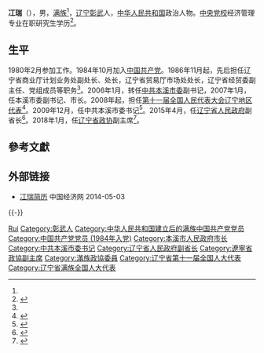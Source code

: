 '''冮瑞'''（{{bd|1958年|5月|}}），男，[[满族|满族]]<ref name="a1"/>，[[辽宁|辽宁]][[彰武|彰武]]人，[[中华人民共和国|中华人民共和国]]政治人物。[[中央党校|中央党校]]经济管理专业在职研究生学历<ref>{{cite web|author=新华网|title=第十一届全国人大代表|url=http://news.xinhuanet.com/ziliao/2008-03/03/content_7708230.htm?node=36628|publisher=新华网|accessdate=2014-01-07|archive-date=2014-01-10|archive-url=https://web.archive.org/web/20140110211415/http://news.xinhuanet.com/ziliao/2008-03/03/content_7708230.htm?node=36628|dead-url=no}}</ref>。

== 生平 ==
1980年2月参加工作。1984年10月加入[[中国共产党|中国共产党]]。1986年11月起，先后担任辽宁省商业厅计划业务处副处长、处长，辽宁省贸易厅市场处处长，辽宁省经贸委副主任、党组成员等职务<ref name=":0" />。2006年1月，转任[[中共本溪市委|中共本溪市委]]副书记，2007年1月，任本溪市委副书记、市长。2008年起，担任[[第十一届全国人民代表大会代表名单|第十一届全国人民代表大会辽宁地区代表]]<ref>{{cite news|title=全国人大代表信息-冮瑞|url=http://210.82.31.1:8084/delegate/viewDelegate.action?dbid=110376|accessdate=2013-04-05|newspaper=全国人大网|archive-url=https://web.archive.org/web/20140222013110/http://www.npc.gov.cn/delegate/viewDelegate.action?dbid=110376|archive-date=2014-02-22|dead-url=yes}}</ref>。2009年12月，任中共本溪市委书记<ref name=":0">{{cite web|url=http://www.thepaper.cn/newsDetail_forward_1344405|title=辽宁本溪博士市长高宏彬拟任市委书记，副省长冮瑞不再兼任|publisher=澎湃新闻|accessdate=2016-06-30|archive-date=2018-10-18|archive-url=https://web.archive.org/web/20181018201840/http://www.thepaper.cn/newsDetail_forward_1344405|dead-url=no}}</ref>。2015年4月，任[[辽宁省人民政府|辽宁省人民政府]]副省长<ref>{{cite web|url=http://renshi.people.com.cn/n/2015/0415/c139617-26846540.html|title=冮瑞任辽宁省副省长|accessdate=2015-04-15|publisher=人民网|archive-date=2018-10-01|archive-url=https://web.archive.org/web/20181001175024/http://renshi.people.com.cn/n/2015/0415/c139617-26846540.html|dead-url=no}}</ref>。2018年1月，任[[辽宁省政协|辽宁省政协]]副主席<ref name="a1">{{Cite web|url=http://www.ln.gov.cn/zfxx/jrln/wzxw/201801/t20180130_3154269.html|title=政协辽宁省第十二届委员会主席、副主席、秘书长、常务委员名单|accessdate=2019-11-17|author=|date=2018-01-30|work=|publisher=辽宁省人民政府网站，来源：辽宁日报|language=Zh-hans}}{{Dead link}}</ref>。

== 參考文獻 ==
{{reflist}}

== 外部链接 ==
* [http://district.ce.cn/zt/rwk/sf/ln/rs/201205/17/t20120517_23332830.shtml 冮瑞简历] {{Wayback|url=http://district.ce.cn/zt/rwk/sf/ln/rs/201205/17/t20120517_23332830.shtml |date=20181104132404 }} 中国经济网 2014-05-03

{{-}}
{{start box}}
{{s-ppo|cpc}}
{{s-before|[[李波_(官员)|李 波]]}}
{{s-title|[[中国共产党本溪市委员会|中国共产党本溪市委员会]]书记|2009年12月－2015年7月}}
{{s-after|[[高宏彬|高宏彬]]}}
{{s-gov|prc}}
{{s-before|[[李波_(官员)|李 波]]}}
{{s-title|[[本溪市人民政府|本溪市人民政府]]市长|2006年2月－2009年12月}}
{{s-after|[[王世伟|王世伟]]}}
{{end box}}

{{辽宁省领导人}}

{{Authority control}}
{{DEFAULTSORT:Gang}}
[[Category:冮姓|Rui]]
[[Category:彰武人|Category:彰武人]]
[[Category:中华人民共和国建立后的满族中国共产党党员|Category:中华人民共和国建立后的满族中国共产党党员]]
[[Category:中国共产党党员_(1984年入党)|Category:中国共产党党员 (1984年入党)]]
[[Category:本溪市人民政府市长|Category:本溪市人民政府市长]]
[[Category:中共本溪市委书记|Category:中共本溪市委书记]]
[[Category:辽宁省人民政府副省长|Category:辽宁省人民政府副省长]]
[[Category:遼寧省政協副主席|Category:遼寧省政協副主席]]
[[Category:滿族政協委員|Category:滿族政協委員]]
[[Category:辽宁省第十一届全国人大代表|Category:辽宁省第十一届全国人大代表]]
[[Category:辽宁省满族全国人大代表|Category:辽宁省满族全国人大代表]]
